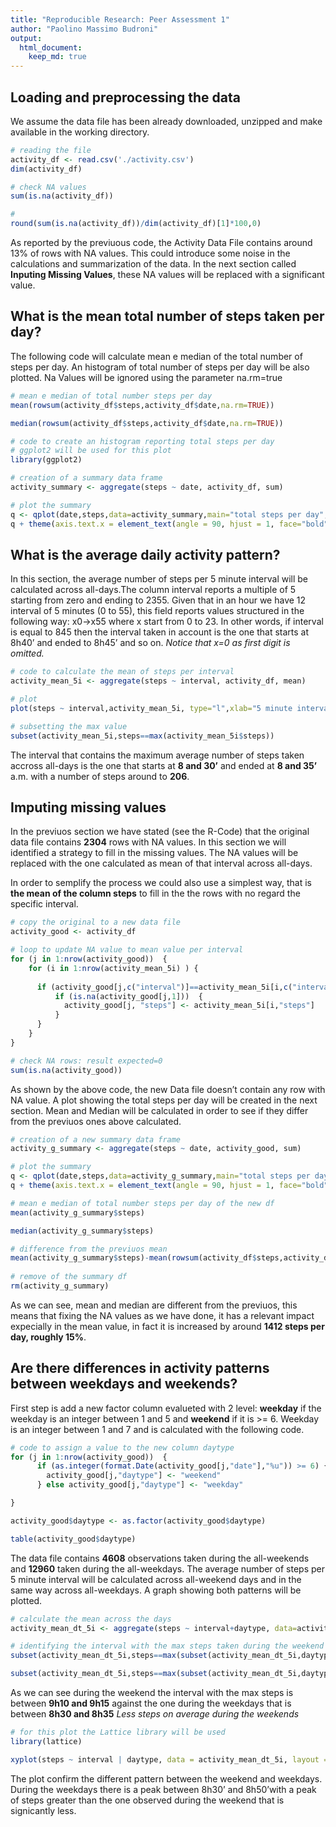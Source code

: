 ```yaml
---
title: "Reproducible Research: Peer Assessment 1"  
author: "Paolino Massimo Budroni"
output: 
  html_document:
    keep_md: true
---
```


## Loading and preprocessing the data

We assume the data file has been already downloaded, unzipped and make available in the working directory.

```r
# reading the file
activity_df <- read.csv('./activity.csv')
dim(activity_df)

# check NA values
sum(is.na(activity_df))

# 
round(sum(is.na(activity_df))/dim(activity_df)[1]*100,0)

```

As reported by the previuous code, the Activity Data File contains around 13% of rows with NA values. This could introduce some noise in the calculations and summarization of the data. In the next section called **Inputing Missing Values**, these NA values will be replaced with a significant value. 


## What is the mean total number of steps taken per day?

The following code will calculate mean e median of the total number of steps per day. An histogram of total number of steps per day will be also plotted.
Na Values will be ignored using the parameter na.rm=true 

```r

# mean e median of total number steps per day
mean(rowsum(activity_df$steps,activity_df$date,na.rm=TRUE))

median(rowsum(activity_df$steps,activity_df$date,na.rm=TRUE))

# code to create an histogram reporting total steps per day
# ggplot2 will be used for this plot
library(ggplot2)

# creation of a summary data frame
activity_summary <- aggregate(steps ~ date, activity_df, sum)

# plot the summary
q <- qplot(date,steps,data=activity_summary,main="total steps per day",ylab ="steps", xlab="date",asp=0.4,geom=c("histogram"),stat="identity")
q + theme(axis.text.x = element_text(angle = 90, hjust = 1, face="bold", size=9))

```


## What is the average daily activity pattern?
In this section, the average number of steps per 5 minute interval will be calculated across all-days.The column interval reports a multiple of 5 starting from zero and ending to 2355.
Given that in an hour we have 12 interval of 5 minutes (0 to 55), this field reports values structured in the following way: x0->x55 where x start from 0 to 23.
In other words, if interval is equal to 845 then the interval taken in account is the one that starts at 8h40' and ended to 8h45' and so on. 
*Notice that x=0 as first digit is omitted.*


```r
# code to calculate the mean of steps per interval 
activity_mean_5i <- aggregate(steps ~ interval, activity_df, mean)

# plot 
plot(steps ~ interval,activity_mean_5i, type="l",xlab="5 minute interval",ylab="steps",main="average steps x interval across the days")

# subsetting the max value
subset(activity_mean_5i,steps==max(activity_mean_5i$steps))

```

The interval that contains the maximum average number of steps taken accross all-days is the one that starts at **8 and 30'** and ended at **8 and 35'** a.m. with a number of steps around to **206**. 

## Imputing missing values
In the previuos section we have stated (see the R-Code) that the original data file contains **2304** rows with NA values. In this section we will identified a strategy to fill in the missing values. The NA values will be replaced with the one calculated as mean of that interval across all-days.

In order to semplify the process we could also use a simplest way, that is **the mean of the column steps** to fill in the the rows with no regard the specific interval. 

```r
# copy the original to a new data file 
activity_good <- activity_df

# loop to update NA value to mean value per interval 
for (j in 1:nrow(activity_good))  {
    for (i in 1:nrow(activity_mean_5i) ) { 
      
      if (activity_good[j,c("interval")]==activity_mean_5i[i,c("interval")]) {
          if (is.na(activity_good[j,1]))  { 
            activity_good[j, "steps"] <- activity_mean_5i[i,"steps"]
          }
      }
    }
}

# check NA rows: result expected=0 
sum(is.na(activity_good))

```

As shown by the above code, the new Data file doesn't contain any row with NA value. 
A plot showing the total steps per day will be created in the next section. 
Mean and Median will be calculated in order to see if they differ from the previuos ones above calculated.

```r
# creation of a new summary data frame
activity_g_summary <- aggregate(steps ~ date, activity_good, sum)

# plot the summary
q <- qplot(date,steps,data=activity_g_summary,main="total steps per day",ylab ="steps", xlab="date",asp=0.4,geom=c("histogram"),stat="identity")
q + theme(axis.text.x = element_text(angle = 90, hjust = 1, face="bold", size=9))

# mean e median of total number steps per day of the new df
mean(activity_g_summary$steps)

median(activity_g_summary$steps)

# difference from the previuos mean
mean(activity_g_summary$steps)-mean(rowsum(activity_df$steps,activity_df$date,na.rm=TRUE))
  
# remove of the summary df
rm(activity_g_summary)
```

As we can see, mean and median are different from the previuos, this means that fixing the NA values as we have done, it has a relevant impact expecially in the mean value, in fact it is increased by around **1412 steps per day, roughly 15%**.


## Are there differences in activity patterns between weekdays and weekends?
First step is add a new factor column evalueted with 2 level: **weekday** if the weekday is an integer between 1 and 5 and **weekend** if it is >= 6.
Weekday is an integer between 1 and 7 and is calculated with the following code.

```r

# code to assign a value to the new column daytype
for (j in 1:nrow(activity_good))  {
      if (as.integer(format.Date(activity_good[j,"date"],"%u")) >= 6) {
        activity_good[j,"daytype"] <- "weekend"  
      } else activity_good[j,"daytype"] <- "weekday"

}

activity_good$daytype <- as.factor(activity_good$daytype)

table(activity_good$daytype)

```

The data file contains **4608** observations taken during the all-weekends and **12960** taken during the all-weekdays. The average number of steps per 5 minute interval will be calculated across all-weekend days and in the same way across all-weekdays.
A graph showing both patterns will be plotted. 

```r
# calculate the mean across the days
activity_mean_dt_5i <- aggregate(steps ~ interval+daytype, data=activity_good, mean)

# identifying the interval with the max steps taken during the weekend and the weekday
subset(activity_mean_dt_5i,steps==max(subset(activity_mean_dt_5i,daytype=="weekend")$steps))

subset(activity_mean_dt_5i,steps==max(subset(activity_mean_dt_5i,daytype=="weekday")$steps))

```

As we can see during the weekend the interval with the max steps is between **9h10 and 9h15** against the one during the weekdays that is between **8h30 and 8h35**
*Less steps on average during the weekends* 

```r
# for this plot the Lattice library will be used
library(lattice)

xyplot(steps ~ interval | daytype, data = activity_mean_dt_5i, layout = c(1, 2),type="l",main="average steps x interval across the days")

```

The plot confirm the different pattern between the weekend and weekdays. During the weekdays there is a peak between 8h30' and 8h50'with a peak of steps greater than the one observed during the weekend that is signicantly less.


